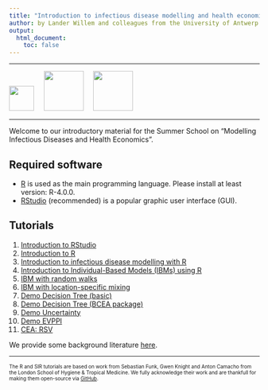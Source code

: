 ```yaml
---
title: "Introduction to infectious disease modelling and health economic research in R"
author: by Lander Willem and colleagues from the University of Antwerp and Hasselt University as part of the SIMID consortium
output:
  html_document:
    toc: false  
---
```


<hr>
<img src="ext_fig/logo_chermid.png" height="50px"> &nbsp; &nbsp;
<img src="ext_fig/logo_dsi.png" height="80px"> &nbsp; &nbsp;
<img src="ext_fig/logo_simid_yellow.png" height="80px">
<hr>


Welcome to our introductory material for the Summer School on "Modelling Infectious Diseases and Health Economics".

## Required software
* [R](http://cran.r-project.org) is used as the main programming language. Please install at least version: R-4.0.0.
* [RStudio](http://www.rstudio.com/products/rstudio/download/) (recommended) is a popular graphic user interface (GUI).

## Tutorials

1. [Introduction to RStudio](intro_to_RStudio.html)
2. [Introduction to R](intro_to_r.html)
3. [Introduction to infectious disease modelling with R](intro_to_SIR.html)
4. [Introduction to Individual-Based Models (IBMs) using R](intro_to_IBM_coding.html)
5. [IBM with random walks](intro_to_IBM_walk.html)
6. [IBM with location-specific mixing](intro_to_IBM_location.html)
7. [Demo Decision Tree (basic)](HTA_flu_basic.html)
8. [Demo Decision Tree (BCEA package)](HTA_flu_CEAresults.html)
9. [Demo Uncertainty](HTA_flu_uncertainty.html)
10. [Demo EVPPI](HTA_flu_evppi.html)
11. [CEA: RSV](HTA_RSV_dynamic.html)

We provide some background literature [here](background_literature.html).

---
<!-- ## Lecture Slides -->

<!-- * [An introduction to infectious disease modelling and its applications](intro_modelling_chennai.pdf) -->
<!-- * [Introduction to stochastic modelling](intro_sto_modelling.pdf) -->
<!-- * [Why do we model infectious diseases? Policy and practicalities](interventions.pdf) -->
<!-- * [Model fitting and inference for infectious disease dynamics](intro_inference_chennai_slides.pdf) -->

<font size="1"> The R and SIR tutorials are based on work from Sebastian Funk, Gwen Knight and Anton Camacho from the London School of Hygiene & Tropical Medicine. We fully acknowledge their work and are thankfull for making them open-source via [GitHub](https://github.com/sbfnk/modelling).</font> 
